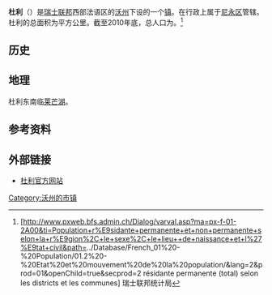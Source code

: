 {{瑞士市镇信息框
 | 市镇名称= 杜利
 | 原文名称             = {{lang|fr|Dully}}
 | 图片                = Dully château.jpg
 | 纹章 = Dully-coat of arms.svg
 | 语言                   = [[法语|法语]]
 | 所属州               = 沃州
 | iso-code-region = 
 | 所属区               = [[尼永区|尼永区]]
 | lat_d=46|lat_m=26|lat_NS=N|long_d=6|long_m=18|long_EW=E
 | 邮政编码        = 1195
 | 市镇代码        = 5855
 | 面积                 = {{smn|1.66|5|100}}
 | 平均海拔        =  420
 | 人口               = {{smn|554|6}}
 | 主页  = www.dully.ch
 | 市镇长           = Ulrich Perren
 | 相邻市镇             = 
 | 友好城市             = 
|地图文件             = Karte Gemeinde Dully 2008.png
|}}
'''杜利'''（{{lang-fr|Dully}}）是[[瑞士联邦|瑞士联邦]]西部法语区的[[沃州|沃州]]下设的一个[[瑞士市镇|镇]]。在行政上属于[[尼永区|尼永区]]管辖。杜利的总面积为{{smn|1.66|5|100}}平方公里。截至2010年底，总人口为{{smn|554|6}}。<ref>{{fr}}[http://www.pxweb.bfs.admin.ch/Dialog/varval.asp?ma=px-f-01-2A00&ti=Population+r%E9sidante+permanente+et+non+permanente+selon+la+r%E9gion%2C+le+sexe%2C+le+lieu++de+naissance+et+l%27%E9tat+civil&path=../Database/French_01%20-%20Population/01.2%20-%20Etat%20et%20mouvement%20de%20la%20population/&lang=2&prod=01&openChild=true&secprod=2 résidante permanente (total) selon les districts et les communes] {{Wayback|url=http://www.pxweb.bfs.admin.ch/Dialog/varval.asp?ma=px-f-01-2A00&ti=Population+r%E9sidante+permanente+et+non+permanente+selon+la+r%E9gion%2C+le+sexe%2C+le+lieu++de+naissance+et+l%27%E9tat+civil&path=..%2FDatabase%2FFrench_01%20-%20Population%2F01.2%20-%20Etat%20et%20mouvement%20de%20la%20population%2F&lang=2&prod=01&openChild=true&secprod=2 |date=20150102165023 }} 瑞士联邦统计局</ref>

==历史==

==地理==
杜利东南临[[莱芒湖|莱芒湖]]。

==参考资料==
{{reflist}}

==外部链接==
*{{fr}}[http://www.dully.ch 杜利官方网站] {{Wayback|url=http://www.dully.ch/ |date=20120204132204 }}

{{DEFAULTSORT:Dully}}
{{沃州尼永区行政区划}}
[[Category:沃州的市镇|Category:沃州的市镇]]